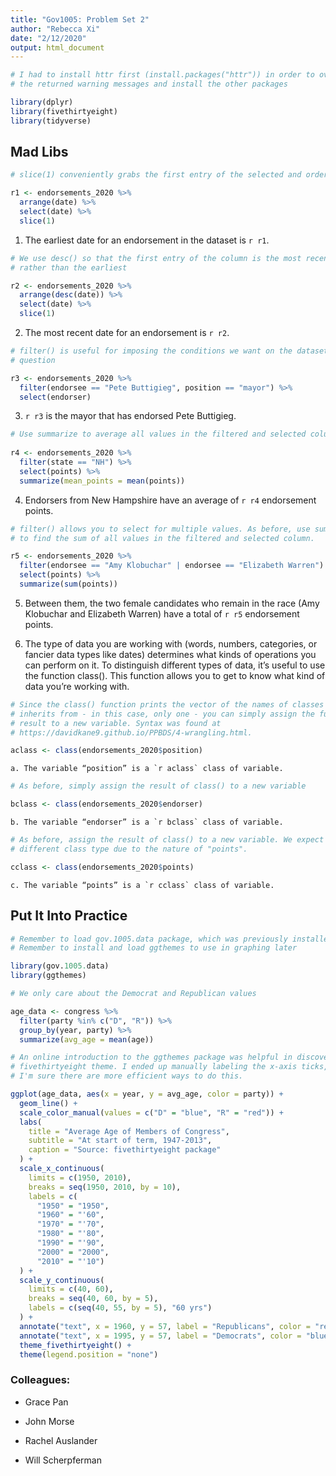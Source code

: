 ```yaml
---
title: "Gov1005: Problem Set 2"
author: "Rebecca Xi"
date: "2/12/2020"
output: html_document
---
```


```r

# I had to install httr first (install.packages("httr")) in order to overcome
# the returned warning messages and install the other packages

library(dplyr)
library(fivethirtyeight)
library(tidyverse)
```

## Mad Libs

```r

# slice(1) conveniently grabs the first entry of the selected and ordered column

r1 <- endorsements_2020 %>% 
  arrange(date) %>%
  select(date) %>%
  slice(1)
```

1. The earliest date for an endorsement in the dataset is `r r1`.


```r

# We use desc() so that the first entry of the column is the most recent date,
# rather than the earliest

r2 <- endorsements_2020 %>% 
  arrange(desc(date)) %>%
  select(date) %>%
  slice(1)
```

2. The most recent date for an endorsement is `r r2`.


```r

# filter() is useful for imposing the conditions we want on the dataset in
# question

r3 <- endorsements_2020 %>%
  filter(endorsee == "Pete Buttigieg", position == "mayor") %>%
  select(endorser)
```

3. `r r3` is the mayor that has endorsed Pete Buttigieg.


```r

# Use summarize to average all values in the filtered and selected column
 
r4 <- endorsements_2020 %>% 
  filter(state == "NH") %>% 
  select(points) %>%
  summarize(mean_points = mean(points))
```

4. Endorsers from New Hampshire have an average of `r r4` endorsement points.


```r

# filter() allows you to select for multiple values. As before, use summarize()
# to find the sum of all values in the filtered and selected column.

r5 <- endorsements_2020 %>%
  filter(endorsee == "Amy Klobuchar" | endorsee == "Elizabeth Warren") %>% 
  select(points) %>% 
  summarize(sum(points))
```

5. Between them, the two female candidates who remain in the race 
(Amy Klobuchar and Elizabeth Warren) have a total of `r r5` endorsement points.


6. The type of data you are working with (words, numbers, categories, or 
fancier data types like dates) determines what kinds of operations you can 
perform on it. To distinguish different types of data, it’s useful to use 
the function class(). This function allows you to get to know what kind of 
data you’re working with.

```r

# Since the class() function prints the vector of the names of classes an object
# inherits from - in this case, only one - you can simply assign the function
# result to a new variable. Syntax was found at
# https://davidkane9.github.io/PPBDS/4-wrangling.html.

aclass <- class(endorsements_2020$position)
```

    a. The variable “position” is a `r aclass` class of variable.


```r

# As before, simply assign the result of class() to a new variable

bclass <- class(endorsements_2020$endorser)
```

    b. The variable “endorser” is a `r bclass` class of variable.


```r

# As before, assign the result of class() to a new variable. We expect a
# different class type due to the nature of "points".

cclass <- class(endorsements_2020$points)
```

    c. The variable “points” is a `r cclass` class of variable.


## Put It Into Practice

```r

# Remember to load gov.1005.data package, which was previously installed
# Remember to install and load ggthemes to use in graphing later

library(gov.1005.data)
library(ggthemes)
```

```r

# We only care about the Democrat and Republican values

age_data <- congress %>% 
  filter(party %in% c("D", "R")) %>% 
  group_by(year, party) %>% 
  summarize(avg_age = mean(age))
```

```r

# An online introduction to the ggthemes package was helpful in discovering the
# fivethirtyeight theme. I ended up manually labeling the x-axis ticks, though
# I'm sure there are more efficient ways to do this.

ggplot(age_data, aes(x = year, y = avg_age, color = party)) +
  geom_line() +
  scale_color_manual(values = c("D" = "blue", "R" = "red")) +
  labs(
    title = "Average Age of Members of Congress",
    subtitle = "At start of term, 1947-2013",
    caption = "Source: fivethirtyeight package"
  ) +
  scale_x_continuous(
    limits = c(1950, 2010),
    breaks = seq(1950, 2010, by = 10),
    labels = c(
      "1950" = "1950",
      "1960" = "'60", 
      "1970" = "'70",
      "1980" = "'80",
      "1990" = "'90",
      "2000" = "2000",
      "2010" = "'10")
  ) +
  scale_y_continuous(
    limits = c(40, 60), 
    breaks = seq(40, 60, by = 5),
    labels = c(seq(40, 55, by = 5), "60 yrs")
  ) + 
  annotate("text", x = 1960, y = 57, label = "Republicans", color = "red") +
  annotate("text", x = 1995, y = 57, label = "Democrats", color = "blue") +
  theme_fivethirtyeight() +
  theme(legend.position = "none") 
```


### Colleagues:

* Grace Pan

* John Morse

* Rachel Auslander

* Will Scherpferman
